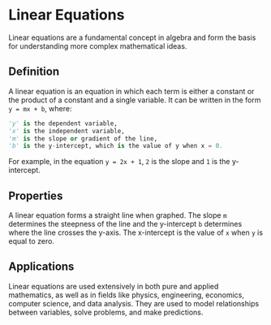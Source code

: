 # Linear Equations

Linear equations are a fundamental concept in algebra and form the basis for understanding more complex mathematical ideas. 

## Definition

A linear equation is an equation in which each term is either a constant or the product of a constant and a single variable. It can be written in the form `y = mx + b`, where:
```python
'y' is the dependent variable,
'x' is the independent variable,
'm' is the slope or gradient of the line,
'b' is the y-intercept, which is the value of y when x = 0.
```
For example, in the equation `y = 2x + 1`, `2` is the slope and `1` is the y-intercept.

## Properties

A linear equation forms a straight line when graphed. The slope `m` determines the steepness of the line and the y-intercept `b` determines where the line crosses the y-axis. The x-intercept is the value of `x` when `y` is equal to zero.

## Applications

Linear equations are used extensively in both pure and applied mathematics, as well as in fields like physics, engineering, economics, computer science, and data analysis. They are used to model relationships between variables, solve problems, and make predictions.
